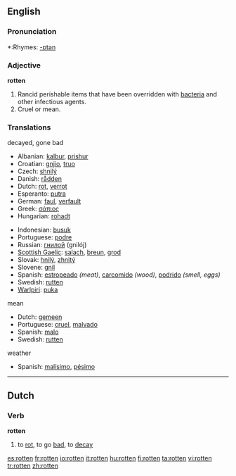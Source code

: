 ==English==

===Pronunciation===
*:Rhymes: [[Rhymes:English:-ɒtən|-ɒtən]]

===Adjective===
'''rotten'''

#Rancid perishable items that have been overridden with [[bacteria]] and other infectious agents.
#Cruel or mean.

===Translations===
;decayed, gone bad
{{top}}
*Albanian: [[kalbur]], [[prishur]]
*Croatian: [[gnjio]], [[truo]]
*Czech: [[shnilý]]
*Danish: [[rådden]]
*Dutch: [[rot]], [[verrot]]
*Esperanto: [[putra]]
*German: [[faul]], [[verfault]]
*Greek: [[σάπιος]]
*Hungarian: [[rohadt]]
{{mid}}
*Indonesian: [[busuk]]
*Portuguese: [[podre]]
*Russian: [[гнилой]] (gnilój)
*[[Scottish Gaelic]]: [[salach]], [[breun]], [[grod]]
*Slovak: [[hnilý]], [[zhnitý]]
*Slovene: [[gnil]]
*Spanish: [[estropeado]] ''(meat)'', [[carcomido]] ''(wood)'', [[podrido]] ''(smell, eggs)''
*Swedish: [[rutten]]
*[[Warlpiri]]: [[puka]]
{{bottom}}

;mean
*Dutch: [[gemeen]]
*Portuguese: [[cruel]], [[malvado]]
*Spanish: [[malo]]
*Swedish: [[rutten]]

;weather
*Spanish: [[malísimo]], [[pésimo]]

----

==Dutch==
===Verb===
'''rotten'''

# to [[rot]], to go [[bad]], to [[decay]]

[[es:rotten]]
[[fr:rotten]]
[[io:rotten]]
[[it:rotten]]
[[hu:rotten]]
[[fi:rotten]]
[[ta:rotten]]
[[vi:rotten]]
[[tr:rotten]]
[[zh:rotten]]